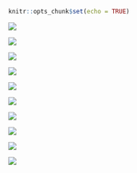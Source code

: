 ```r
knitr::opts_chunk$set(echo = TRUE)
```

![](/MrA-2024/images/mba/Slide1.PNG) 

![](/MrA-2024/images/mba/Slide2.PNG) 

![](/MrA-2024/images/mba/Slide3.PNG) 

![](/MrA-2024/images/mba/Slide4.PNG) 

![](/MrA-2024/images/mba/Slide5.PNG) 

![](/MrA-2024/images//mba/Slide6.PNG) 

![](/MrA-2024/images/mba/Slide7.PNG) 

![](/MrA-2024/images/mba/Slide8.PNG) 

![](/MrA-2024/images/mba/Slide9.PNG) 

![](/MrA-2024/images/mba/Slide10.PNG) 
